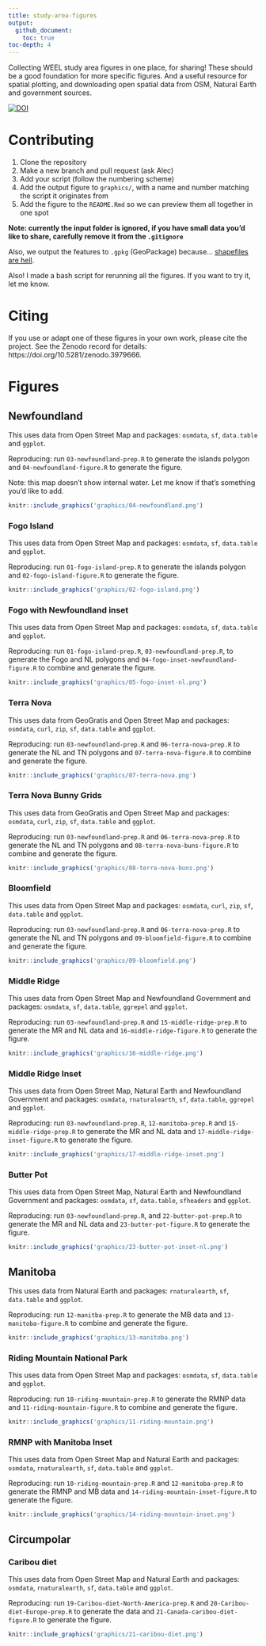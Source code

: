 ```yaml
---
title: study-area-figures
output: 
  github_document:
    toc: true
toc-depth: 4
---
```



Collecting WEEL study area figures in one place, for sharing! These should be a good foundation for more specific figures. And a useful resource for spatial plotting, and downloading open spatial data from OSM, Natural Earth and government sources. 

[![DOI](https://zenodo.org/badge/266179303.svg)](https://doi.org/10.5281/zenodo.3979666)



# Contributing

1. Clone the repository
1. Make a new branch and pull request (ask Alec)
1. Add your script (follow the numbering scheme)
1. Add the output figure to `graphics/`, with a name and number matching the script it originates from
1. Add the figure to the `README.Rmd` so we can preview them all together in one spot

**Note: currently the input folder is ignored, if you have small data you'd like to share, carefully remove it from the `.gitignore`**

Also, we output the features to `.gpkg` (GeoPackage) because... [shapefiles are hell](http://switchfromshapefile.org).

Also! I made a bash script for rerunning all the figures. If you want to try it, let me know. 

# Citing 

If you use or adapt one of these figures in your own work, please cite the project. 
See the Zenodo record for details: https://doi.org/10.5281/zenodo.3979666. 

# Figures


## Newfoundland

This uses data from Open Street Map and packages: `osmdata`, `sf`, `data.table` and `ggplot`. 


Reproducing: run `03-newfoundland-prep.R` to generate the islands polygon and `04-newfoundland-figure.R` to generate the figure. 

Note: this map doesn't show internal water. Let me know if that's something you'd like to add.

```r
knitr::include_graphics('graphics/04-newfoundland.png')
```

### Fogo Island

This uses data from Open Street Map and packages: `osmdata`, `sf`, `data.table` and `ggplot`. 


Reproducing: run `01-fogo-island-prep.R` to generate the islands polygon and `02-fogo-island-figure.R` to generate the figure. 


```r
knitr::include_graphics('graphics/02-fogo-island.png')
```

### Fogo with Newfoundland inset 

This uses data from Open Street Map and packages: `osmdata`, `sf`, `data.table` and `ggplot`. 


Reproducing: run `01-fogo-island-prep.R`, `03-newfoundland-prep.R`, to generate the Fogo and NL polygons and `04-fogo-inset-newfoundland-figure.R` to combine and generate the figure. 

```r
knitr::include_graphics('graphics/05-fogo-inset-nl.png')
```


### Terra Nova

This uses data from GeoGratis and Open Street Map and packages: `osmdata`, `curl`, `zip`, `sf`, `data.table` and `ggplot`. 


Reproducing: run  `03-newfoundland-prep.R` and `06-terra-nova-prep.R` to generate the NL and TN polygons and `07-terra-nova-figure.R` to combine and generate the figure. 

```r
knitr::include_graphics('graphics/07-terra-nova.png')
```

### Terra Nova Bunny Grids

This uses data from GeoGratis and Open Street Map and packages: `osmdata`, `curl`, `zip`, `sf`, `data.table` and `ggplot`. 


Reproducing: run  `03-newfoundland-prep.R` and `06-terra-nova-prep.R` to generate the NL and TN polygons and `08-terra-nova-buns-figure.R` to combine and generate the figure. 

```r
knitr::include_graphics('graphics/08-terra-nova-buns.png')
```

### Bloomfield

This uses data from Open Street Map and packages: `osmdata`, `curl`, `zip`, `sf`, `data.table` and `ggplot`. 


Reproducing: run  `03-newfoundland-prep.R` and `06-terra-nova-prep.R` to generate the NL and TN polygons and `09-bloomfield-figure.R` to combine and generate the figure. 

```r
knitr::include_graphics('graphics/09-bloomfield.png')
```

### Middle Ridge

This uses data from Open Street Map and Newfoundland Government and packages: `osmdata`, `sf`, `data.table`, `ggrepel` and `ggplot`. 


Reproducing: run  `03-newfoundland-prep.R` and `15-middle-ridge-prep.R` to generate the MR and NL data and `16-middle-ridge-figure.R` to generate the figure. 

```r
knitr::include_graphics('graphics/16-middle-ridge.png')
```

### Middle Ridge Inset

This uses data from Open Street Map, Natural Earth and Newfoundland Government and packages: `osmdata`, `rnaturalearth`, `sf`, `data.table`, `ggrepel` and `ggplot`. 


Reproducing: run  `03-newfoundland-prep.R`, `12-manitoba-prep.R` and `15-middle-ridge-prep.R` to generate the MR and NL data and `17-middle-ridge-inset-figure.R` to generate the figure. 

```r
knitr::include_graphics('graphics/17-middle-ridge-inset.png')
```

### Butter Pot

This uses data from Open Street Map, Natural Earth and Newfoundland Government
and packages: `osmdata`, `sf`, `data.table`, `sfheaders` and `ggplot`.

Reproducing: run  `03-newfoundland-prep.R`, and `22-butter-pot-prep.R` to
generate the MR and NL data and `23-butter-pot-figure.R` to generate the figure.

```r
knitr::include_graphics('graphics/23-butter-pot-inset-nl.png')
```

## Manitoba
This uses data from Natural Earth and packages: `rnaturalearth`, `sf`, `data.table` and `ggplot`. 


Reproducing: run  `12-manitba-prep.R` to generate the MB data and `13-manitoba-figure.R` to combine and generate the figure. 

```r
knitr::include_graphics('graphics/13-manitoba.png')
```


### Riding Mountain National Park

This uses data from Open Street Map and packages: `osmdata`, `sf`, `data.table` and `ggplot`. 


Reproducing: run  `10-riding-mountain-prep.R` to generate the RMNP data and `11-riding-mountain-figure.R` to combine and generate the figure. 

```r
knitr::include_graphics('graphics/11-riding-mountain.png')
```

### RMNP with Manitoba Inset

This uses data from Open Street Map and Natural Earth and packages: `osmdata`, `rnaturalearth`, `sf`, `data.table` and `ggplot`. 


Reproducing: run `10-riding-mountain-prep.R` and `12-manitoba-prep.R` to generate the RMNP and MB data and `14-riding-mountain-inset-figure.R` to generate the figure. 

```r
knitr::include_graphics('graphics/14-riding-mountain-inset.png')
```


## Circumpolar


### Caribou diet


This uses data from Open Street Map and Natural Earth and packages: `osmdata`, `rnaturalearth`, `sf`, `data.table` and `ggplot`. 


Reproducing: run `19-Caribou-diet-North-America-prep.R` and
`20-Caribou-diet-Europe-prep.R` to generate the data and
`21-Canada-caribou-diet-figure.R` to generate the figure.

```r
knitr::include_graphics('graphics/21-caribou-diet.png')
```
